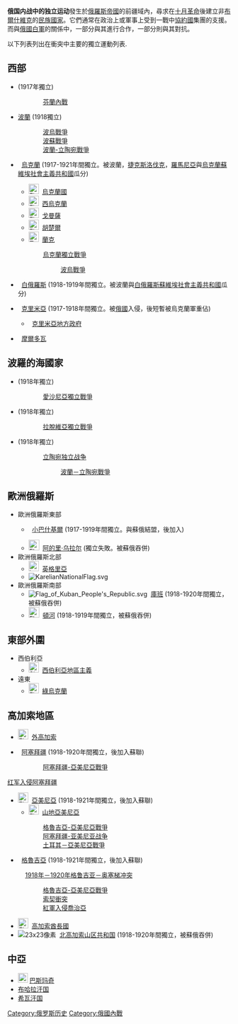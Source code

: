 {{expand|time=2016-06-29T03:07:07+00:00}}
{{unreferenced|time=2016-06-29T03:07:07+00:00}}
'''俄国内战中的独立运动'''發生於[[俄羅斯帝國|俄羅斯帝國]]的前疆域內，尋求在[[十月革命|十月革命]]後建立非[[布爾什維克|布爾什維克]]的[[民族國家|民族國家]]。它們通常在政治上或軍事上受到一戰中[[協約國|協約國]]集團的支援。而與[[俄國白軍|俄國白軍]]的關係中，一部分與其進行合作，一部分則與其對抗。

以下列表列出在衝突中主要的獨立運動列表.

==西部==
*{{flag|Finland}} (1917年獨立)
::[[芬蘭內戰|芬蘭內戰]]
::{{link-fi|援助亲属民族战争|Heimosodat}}
:::{{link-fi|白海远征|Vienan retket}}
:::{{link-fi|奥努斯远征|Aunuksen retkikunta}}
*{{flagicon|Poland}} [[波蘭第二共和國|波蘭]] (1918獨立)
::[[波烏戰爭|波烏戰爭]]
::[[波蘇戰爭|波蘇戰爭]]
::[[波蘭-立陶宛戰爭|波蘭-立陶宛戰爭]]
*{{flagicon|Ukraine}}  [[烏克蘭人民共和國|烏克蘭]] (1917-1921年間獨立。被波蘭，[[捷克斯洛伐克|捷克斯洛伐克]]，[[羅馬尼亞|羅馬尼亞]]與[[烏克蘭蘇維埃社會主義共和國|烏克蘭蘇維埃社會主義共和國]]瓜分)
**[[File:Flag_of_Ukraine.svg|23px]]  [[烏克蘭國|烏克蘭國]]
**[[File:Flag_of_Ukraine.svg|23px]]  [[西烏克蘭人民共和國|西烏克蘭]]
**[[File:Flag_of_Ukraine.svg|23px]]  [[戈曼薩共和國|戈曼薩]]
**[[File:Flag_of_Ukraine.svg|23px]]  [[胡楚爾共和國|胡楚爾]]
**[[File:Прапор_Русской_Народной_Республіки_Лемків.svg|23px]]  [[蘭克共和國|蘭克]]
:::[[烏克蘭獨立戰爭|烏克蘭獨立戰爭]]
::::[[波烏戰爭|波烏戰爭]]
*{{flagicon|Belarus|1991}}  [[白俄羅斯人民共和國|白俄羅斯]] (1918-1919年間獨立。被波蘭與[[蘇聯|白俄羅斯蘇維埃社會主義共和國]]瓜分)
*{{flagicon|Crimea|1917}}  [[克里米亞人民共和國|克里米亞]] (1917-1918年間獨立。被[[俄罗斯|俄國]]入侵，後短暫被烏克蘭軍重佔)
**{{flagicon image|Flag of Crimea 1918.png}}  [[克里米亞地方政府|克里米亞地方政府]]
*{{Flagicon image|Flag of the Moldavian Democratic Republic.svg}}  [[摩爾多瓦民主共和國|摩爾多瓦]]

==波羅的海國家==
*{{flag|Estonia}} (1918年獨立)
::[[愛沙尼亞獨立戰爭|愛沙尼亞獨立戰爭]]
*{{flag|Latvia}} (1918年獨立)
::[[拉脫維亞獨立戰爭|拉脫維亞獨立戰爭]]
* {{flag|Lithuania}} (1918年獨立)
::[[立陶宛独立战争|立陶宛独立战争]]
:::[[波蘭－立陶宛戰爭|波蘭－立陶宛戰爭]]

==歐洲俄羅斯==
*歐洲俄羅斯東部
**{{flagicon image|Flag of Baixkíria (1917-1919).svg}}  [[巴什基爾蘇維埃社會主義自治共和國|小巴什基爾]] (1917-1919年間獨立。與蘇俄結盟，後加入)
**[[Image:Flag_of_Idel-Ural_State.svg|24px]]  [[阿的里-烏拉爾國|阿的里·乌拉尔]] (獨立失敗。被蘇俄吞併)
*歐洲俄羅斯北部
**[[File:Ingrian_people.svg|23px]]  [[北英格里亞共和國|英格里亞]]
**[[File:KarelianNationalFlag.svg|border]]  {{link-en|東卡累利阿共和國|Republic of Uhtua|卡累利阿}}
*歐洲俄羅斯南部
**[[Image:Flag_of_Kuban_People's_Republic.svg|border]]  [[庫班人民共和國|庫班]] (1918-1920年間獨立，被蘇俄吞併)
**[[Image:Flag_of_Don_Cossacks.svg|24px]]  [[頓河共和國|頓河]] (1918-1919年間獨立，被蘇俄吞併)
<!-- nothing written here yet, but there were Civil War-time non-Bolshevik governments by Black Sea and Cis-Caucasus Cossack areas -->

==東部外圍==
*西伯利亞
**[[Image:Siberian_flag.svg|23px]]  [[西伯利亞地區主義|西伯利亞地區主義]]
*遠東
**[[File:Flag_of_Green_Ukraine.svg|23px]]  [[綠烏克蘭|綠烏克蘭]]

==高加索地區==
*[[File:Flag_of_the_Transcaucasian_Federation.svg|23px]]  [[外高加索民主聯邦共和國|外高加索]]
*{{flagicon|Azerbaijan}}  [[阿塞拜疆民主共和國|阿塞拜疆]] (1918-1920年間獨立，後加入蘇聯)
::[[阿塞拜疆-亚美尼亚战争|阿塞拜疆-亞美尼亞戰爭]]
[[紅軍入侵阿塞拜疆|红军入侵阿塞拜疆]]
*[[File:Flag_of_Armenia.svg|23px]]  [[亞美尼亞民主共和國|亞美尼亞]] (1918-1921年間獨立，後加入蘇聯)
**[[File:Flag_of_Armenia.svg|23px]]  [[亞美尼亞山地共和國|山地亞美尼亞]]
:::[[格魯吉亞-亞美尼亞戰爭|格魯吉亞-亞美尼亞戰爭]]
:::[[阿塞拜疆-亚美尼亚战争|阿塞拜疆-亚美尼亚战争]]
:::[[土耳其－亞美尼亞戰爭|土耳其－亞美尼亞戰爭]]
*{{flagicon image|Flag of Georgia (1918-1921).svg}}  [[喬治亞民主共和國|格魯吉亞]] (1918-1921年間獨立，後加入蘇聯)

:[[1918年－1920年格魯吉亞－奧塞梯衝突|1918年－1920年格鲁吉亚－奥塞梯冲突]]
::[[格魯吉亞-亞美尼亞戰爭|格魯吉亞-亞美尼亞戰爭]]
::[[索契衝突|索契衝突]]
::[[紅軍入侵喬治亞|紅軍入侵喬治亞]]
*[[File:Flag_of_the_North_Caucasian_Emirate_2.svg|23px]]  [[北高加索酋長國|高加索酋長國]]
*[[File:Флаг_Горской_Республики.svg|23x23像素]]  [[北高加索山区共和国|北高加索山区共和国]] (1918-1920年間獨立，被蘇俄吞併)

==中亞==
*[[File:Bandera_del_Turquestan.svg|22px]] [[巴斯玛奇运动|巴斯玛奇]]
*[[布哈拉汗国|布哈拉汗国]]
*[[希瓦汗国|希瓦汗国]]
{{俄国革命国家}}
{{1917年俄国革命}}
[[Category:俄罗斯历史|Category:俄罗斯历史]]
[[Category:俄國內戰|Category:俄國內戰]]